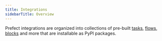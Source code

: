 ```yaml
---
title: Integrations
sidebarTitle: Overview
---
```


Prefect integrations are organized into collections of pre-built [tasks](/2.10/concepts/tasks/), [flows](/2.10/concepts/flows/), [blocks](/2.10/concepts/blocks/) and more that are installable as PyPI packages. 


